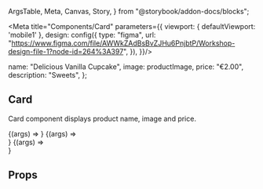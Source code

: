   ArgsTable,
  Meta,
  Canvas,
  Story,
} from "@storybook/addon-docs/blocks";


<Meta title="Components/Card" parameters={{
    viewport: {
      defaultViewport: 'mobile1'
    },
    design: config({
        type: "figma",
        url:
          "https://www.figma.com/file/AWWkZAdBsBvZJHu6PnjbtP/Workshop-design-file-1?node-id=264%3A397",
      }),
  }}/>

  name: "Delicious Vanilla Cupcake",
  image: productImage,
  price: "€2.00",
  description: "Sweets",
};

## Card

Card component displays product name, image and price.

<Canvas>
  <Story name="Small" args={cardArgs} >
    {(args) => <Card size="small" {...args} />}
  </Story>
  <Story name="Medium" args={cardArgs}>
    {(args) => <div style={{maxWidth: "140px"}}>
<Card size="medium" {...args} />
</div>
}
  </Story>
  <Story name="Big" args={cardArgs}>
    {(args) => <div style={{maxWidth: "295px"}}><Card size="big" {...args} /></div>}
  </Story>
</Canvas>


## Props

<ArgsTable of={Card} />
